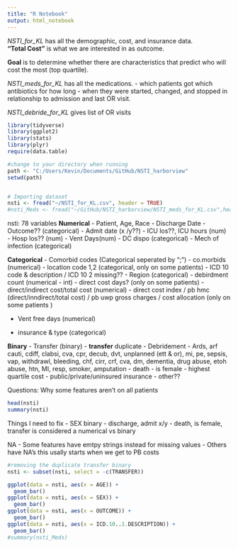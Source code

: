 ```yaml
---
title: "R Notebook"
output: html_notebook
---
```


*NSTI_for_KL* has all the demographic, cost, and insurance data.  
**"Total Cost"** is what we are interested in as outcome.  

**Goal** is to determine whether there are characteristics that predict who will cost the most (top quartile). 

*NSTI_meds_for_KL* has all the medications. 
- which patients got which antibiotics for how long
- when they were started, changed, and stopped in relationship to admission and last OR visit.

*NSTI_debride_for_KL* gives list of OR visits 



```r
library(tidyverse)
library(ggplot2)
library(stats)
library(plyr)
require(data.table)

#change to your directory when running
path <- "C:/Users/Kevin/Documents/GitHub/NSTI_harborview"
setwd(path)


# Importing dataset
nsti <- fread("~/NSTI_for_KL.csv", header = TRUE)
#nsti_Meds <- fread("~/GitHub/NSTI_harborview/NSTI_meds_for_KL.csv",header = TRUE)

```

nsti: 78 variables
**Numerical**
- Patient, Age, Race
- Discharge Date
- Outcome?? (categorical)
- Admit date (x /y??)
- ICU los??, ICU hours (num)
- Hosp los?? (num)
- Vent Days(num) 
- DC dispo (categorical)
- Mech of infection (categorical)

**Categorical**
- Comorbid codes (Categorical seperated by ";")
- co.morbids (numerical)
- location code 1,2 (categorical, only on some patients)
- ICD 10 code & description / ICD 10 2 missing?? 
- Region (categorical)
- debirdment count (numerical - int)
- direct cost days? (only on some patients)
- direct/indirect cost/total cost (numerical)
- direct cost index / pb hmc (direct/inndirect/total cost) / pb uwp gross charges / cost allocation (only on some patients )

- Vent free days (numerical)

- insurance & type (categorical)


**Binary**
- Transfer (binary)
- **transfer** duplicate 
- Debridement
- Ards, arf cauti, cdiff, clabsi, cva, cpr, decub, dvt, unplanned (ett & or), mi, pe, sepsis, vap, withdrawl, bleeding, chf, cirr, crf, cva, dm, dementia, drug abuse, etoh abuse, htn, MI, resp, smoker, amputation
- death 
- is female
- highest quartile cost 
- public/private/uninsured insurance
- other??

Questions: Why some features aren't on all patients 


```r
head(nsti)
summary(nsti)
```

Things I need to fix 
- SEX binary 
- discharge, admit x/y 
- death, is female, transfer is considered a numerical vs binary 

NA 
- Some features have emtpy strings instead for missing values 
- Others have NA's this usally starts when we get to PB costs 

```r
#removing the duplicate transfer binary 
nsti <- subset(nsti, select = -c(TRANSFER))


```


```r
ggplot(data = nsti, aes(x = AGE)) +
  geom_bar()
ggplot(data = nsti, aes(x = SEX)) +
  geom_bar()
ggplot(data = nsti, aes(x = OUTCOME)) +
  geom_bar()
ggplot(data = nsti, aes(x = ICD.10..1.DESCRIPTION)) +
  geom_bar()
#summary(nsti_Meds)
```

